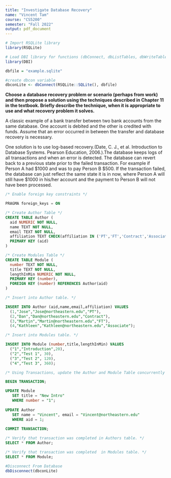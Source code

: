 ```yaml
---
title: "Investigate Database Recovery"
name: "Vincent Tam"
course: "CS5200"
semester: "Fall 2022"
output: pdf_document
---
```

```r
# Import RSQLite library
library(RSQLite)

# Load DBI library for functions (dbConnect, dbListTables, dbWriteTable)
library(DBI)

dbfile = "example.sqlite"

#create dbcon variable
dbconLite <- dbConnect(RSQLite::SQLite(), dbfile)
```

**Choose a database recovery problem or scenario (perhaps from work) and then propose a solution using the techniques described in Chapter 11 in the textbook. Briefly describe the technique, when it is appropriate to use and what recovery problem it solves.**  

A classic example of a bank transfer between two bank accounts from the same database. One account is debited and the other is credited with funds. Assume that an error occurred in between the transfer and database recovery is necessary.  

One solution is to use log-based recovery.(Date, C. J., et al. Introduction to Database Systems. Pearson Education, 2006.).The database keeps logs of all transactions and when an error is detected. The database can revert back to a previous state prior to the failed transaction. For example if Person A had $1000 and was to pay Person B $500. If the transaction failed, the database can just reflect the same state it is in now, where Person A will still have $1000 in his/her account and the payment to Person B will not have been processed.  

```sql
/* Enable foreign key constraints */

PRAGMA foreign_keys = ON
```

```sql
/* Create Author Table */
CREATE TABLE Author (
  aid NUMERIC NOT NULL,
  name TEXT NOT NULL,
  email TEXT NOT NULL,
  affiliation TEXT CHECK(affiliation IN ('PT','FT','Contract','Associate')),
  PRIMARY KEY (aid)
)
```

```sql
/* Create Modules Table */
CREATE TABLE Module (
  number TEXT NOT NULL,
  title TEXT NOT NULL,
  lengthInMin NUMERIC NOT NULL,
  PRIMARY KEY (number),
  FOREIGN KEY (number) REFERENCES Author(aid)
)
```

```sql
/* Insert into Author table. */

INSERT INTO Author (aid,name,email,affiliation) VALUES 
  (1,"Jose","Jose@northeastern.edu","PT"),
  (2,"Dan","Dan@northeastern.edu","Contract"),
  (3,"Martin","Martin@northeastern.edu","FT"),
  (4,"Kathleen","Kathleen@northeastern.edu","Associate");
```

```sql
/* Insert into Modules table. */

INSERT INTO Module (number,title,lengthInMin) VALUES
  ("1","Introduction",20),
  ("2","Test 1", 30),
  ("3","Test 2", 120),
  ("4","Test 3", 360);
```

```sql
/* Using Transactions, update the Author and Module Table concurrently to prevent errors */

BEGIN TRANSACTION;

UPDATE Module
   SET title = "New Intro"
   WHERE number = "1";
   
UPDATE Author
   SET name = "Vincent", email = "Vincent@northeastern.edu"
   WHERE aid = 1;
   
COMMIT TRANSACTION;
```

```sql
/* Verify that transaction was completed in Authors table. */
SELECT * FROM Author;
```

```sql
/* Verify that transaction was completed  in Modules table. */
SELECT * FROM Module;
```

```r
#Disconnect From Database
dbDisconnect(dbconLite)
```